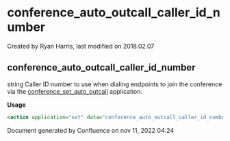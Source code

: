 
# conference_auto_outcall_caller_id_number 

 Created by  Ryan Harris, last modified on 2018.02.07

## conference_auto_outcall_caller_id_number

string Caller ID number to use when dialing endpoints to join the conference via the [conference\_set\_auto\_outcall](../FreeSWITCH-Explained/Modules/mod_conference_3965534.mdx#outbound-conference) application.

**Usage**

```xml
<action application="set" data="conference_auto_outcall_caller_id_number=${effective_caller_id_number}"/>
```

Document generated by Confluence on nov 11, 2022 04:24
